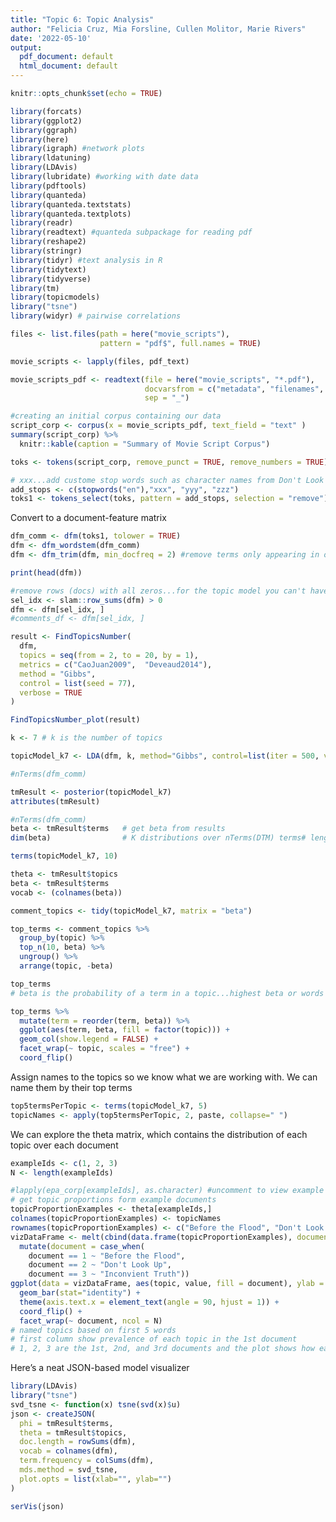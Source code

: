 ```yaml
---
title: "Topic 6: Topic Analysis"
author: "Felicia Cruz, Mia Forsline, Cullen Molitor, Marie Rivers"
date: '2022-05-10'
output:
  pdf_document: default
  html_document: default
---
```


```r
knitr::opts_chunk$set(echo = TRUE)
```

```r
library(forcats)
library(ggplot2)
library(ggraph)
library(here)
library(igraph) #network plots
library(ldatuning)
library(LDAvis)
library(lubridate) #working with date data
library(pdftools)
library(quanteda)
library(quanteda.textstats)
library(quanteda.textplots)
library(readr)
library(readtext) #quanteda subpackage for reading pdf
library(reshape2)
library(stringr)
library(tidyr) #text analysis in R
library(tidytext)
library(tidyverse)
library(tm)
library(topicmodels)
library("tsne")
library(widyr) # pairwise correlations
```

```r
files <- list.files(path = here("movie_scripts"),
                    pattern = "pdf$", full.names = TRUE)

movie_scripts <- lapply(files, pdf_text)

movie_scripts_pdf <- readtext(file = here("movie_scripts", "*.pdf"),
                              docvarsfrom = c("metadata", "filenames", "filepaths"),
                              sep = "_")

#creating an initial corpus containing our data
script_corp <- corpus(x = movie_scripts_pdf, text_field = "text" )
summary(script_corp) %>% 
  knitr::kable(caption = "Summary of Movie Script Corpus")
```

```r
toks <- tokens(script_corp, remove_punct = TRUE, remove_numbers = TRUE)

# xxx...add custome stop words such as character names from Don't Look Up
add_stops <- c(stopwords("en"),"xxx", "yyy", "zzz")
toks1 <- tokens_select(toks, pattern = add_stops, selection = "remove")
```

Convert to a document-feature matrix
```r
dfm_comm <- dfm(toks1, tolower = TRUE)
dfm <- dfm_wordstem(dfm_comm)
dfm <- dfm_trim(dfm, min_docfreq = 2) #remove terms only appearing in one doc (min_termfreq = 10)

print(head(dfm))
```

```r
#remove rows (docs) with all zeros...for the topic model you can't have zeros
sel_idx <- slam::row_sums(dfm) > 0 
dfm <- dfm[sel_idx, ]
#comments_df <- dfm[sel_idx, ]
```

```r
result <- FindTopicsNumber(
  dfm,
  topics = seq(from = 2, to = 20, by = 1),
  metrics = c("CaoJuan2009",  "Deveaud2014"),
  method = "Gibbs",
  control = list(seed = 77),
  verbose = TRUE
)

FindTopicsNumber_plot(result)
```

```r
k <- 7 # k is the number of topics

topicModel_k7 <- LDA(dfm, k, method="Gibbs", control=list(iter = 500, verbose = 25))
```

```r
#nTerms(dfm_comm) 

tmResult <- posterior(topicModel_k7)
attributes(tmResult)
```

```r
#nTerms(dfm_comm)   
beta <- tmResult$terms   # get beta from results
dim(beta)                # K distributions over nTerms(DTM) terms# lengthOfVocab
```

```r
terms(topicModel_k7, 10)
```


```r
theta <- tmResult$topics
beta <- tmResult$terms
vocab <- (colnames(beta))
```

```r
comment_topics <- tidy(topicModel_k7, matrix = "beta")

top_terms <- comment_topics %>%
  group_by(topic) %>%
  top_n(10, beta) %>%
  ungroup() %>%
  arrange(topic, -beta)

top_terms
# beta is the probability of a term in a topic...highest beta or words most likely to be in topic
```

```r
top_terms %>%
  mutate(term = reorder(term, beta)) %>%
  ggplot(aes(term, beta, fill = factor(topic))) +
  geom_col(show.legend = FALSE) +
  facet_wrap(~ topic, scales = "free") +
  coord_flip()
```

Assign names to the topics so we know what we are working with. We can name them by their top terms

```r
top5termsPerTopic <- terms(topicModel_k7, 5)
topicNames <- apply(top5termsPerTopic, 2, paste, collapse=" ")
```

We can explore the theta matrix, which contains the distribution of each topic over each document

```r
exampleIds <- c(1, 2, 3)
N <- length(exampleIds)
```

```r
#lapply(epa_corp[exampleIds], as.character) #uncomment to view example text
# get topic proportions form example documents
topicProportionExamples <- theta[exampleIds,]
colnames(topicProportionExamples) <- topicNames
rownames(topicProportionExamples) <- c("Before the Flood", "Don't Look Up", "Inconvient Truth")
vizDataFrame <- melt(cbind(data.frame(topicProportionExamples), document=factor(1:N)), variable.name = "topic", id.vars = "document")  %>% 
  mutate(document = case_when(
    document == 1 ~ "Before the Flood",
    document == 2 ~ "Don't Look Up",
    document == 3 ~ "Inconvient Truth"))
ggplot(data = vizDataFrame, aes(topic, value, fill = document), ylab = "proportion") +
  geom_bar(stat="identity") +
  theme(axis.text.x = element_text(angle = 90, hjust = 1)) +  
  coord_flip() +
  facet_wrap(~ document, ncol = N)
# named topics based on first 5 words
# first column show prevalence of each topic in the 1st document
# 1, 2, 3 are the 1st, 2nd, and 3rd documents and the plot shows how each topic is distributed within each document
```

Here’s a neat JSON-based model visualizer

```r
library(LDAvis)
library("tsne")
svd_tsne <- function(x) tsne(svd(x)$u)
json <- createJSON(
  phi = tmResult$terms, 
  theta = tmResult$topics, 
  doc.length = rowSums(dfm), 
  vocab = colnames(dfm), 
  term.frequency = colSums(dfm),
  mds.method = svd_tsne,
  plot.opts = list(xlab="", ylab="")
)

serVis(json)
```

